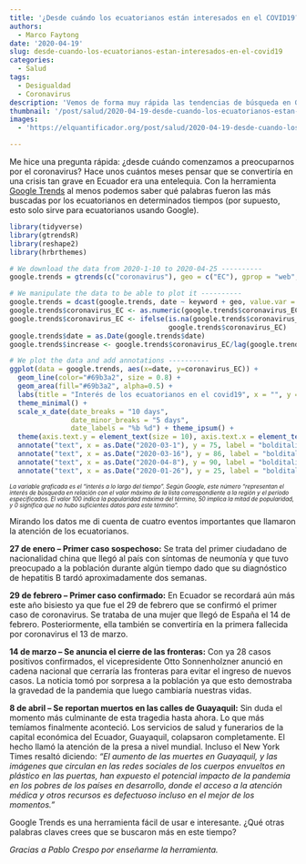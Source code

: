 ```yaml
---
title: '¿Desde cuándo los ecuatorianos están interesados en el COVID19? '
authors:
  - Marco Faytong 
date: '2020-04-19'
slug: desde-cuando-los-ecuatorianos-estan-interesados-en-el-covid19
categories:
  - Salud
tags:
  - Desigualdad
  - Coronavirus
description: 'Vemos de forma muy rápida las tendencias de búsqueda en Google relacionadas a temas de coronavirus. En nuestra búsqueda exploramos las siguientes palabras claves: coronavirus, coronavirus síntomas, y coronavirus muerte También te enseñamos a usar la herramienta para hacer tus propias búsquedas.'
thumbnail: '/post/salud/2020-04-19-desde-cuando-los-ecuatorianos-estan-interesados-en-el-covid19-2.jpg'
images: 
  - 'https://elquantificador.org/post/salud/2020-04-19-desde-cuando-los-ecuatorianos-estan-interesados-en-el-covid19-2.jpg'

---
```

Me hice una pregunta rápida: ¿desde cuándo comenzamos a preocuparnos por el coronavirus? Hace unos cuántos meses pensar que se convertiría en una crisis tan grave en Ecuador era una entelequia. Con la herramienta [Google Trends](https://trends.google.com/trends/?geo=EC) al menos podemos saber qué palabras fueron las más buscadas por los ecuatorianos en determinados tiempos (por supuesto, esto solo sirve para ecuatorianos usando Google).

```r
library(tidyverse)
library(gtrendsR)
library(reshape2)
library(hrbrthemes)

# We download the data from 2020-1-10 to 2020-04-25 ----------
google.trends = gtrends(c("coronavirus"), geo = c("EC"), gprop = "web", time = "2020-1-10 2020-04-25")[[1]]

# We manipulate the data to be able to plot it ----------
google.trends = dcast(google.trends, date ~ keyword + geo, value.var = "hits")
google.trends$coronavirus_EC <- as.numeric(google.trends$coronavirus_EC)
google.trends$coronavirus_EC <- ifelse(is.na(google.trends$coronavirus_EC), 0, 
                                       google.trends$coronavirus_EC)
google.trends$date = as.Date(google.trends$date)
google.trends$increase <- google.trends$coronavirus_EC/lag(google.trends$coronavirus_EC) - 1
```

```r
# We plot the data and add annotations ----------
ggplot(data = google.trends, aes(x=date, y=coronavirus_EC)) + 
  geom_line(color="#69b3a2", size = 0.8) + 
  geom_area(fill="#69b3a2", alpha=0.5) +
  labs(title = "Interés de los ecuatorianos en el covid19", x = "", y = "Interés a lo largo del tiempo") +
  theme_minimal() +
  scale_x_date(date_breaks = "10 days", 
               date_minor_breaks = "5 days",
               date_labels = "%b %d") + theme_ipsum() +
  theme(axis.text.y = element_text(size = 10), axis.text.x = element_text(angle = 35, hjust = 1, size = 10)) +
  annotate("text", x = as.Date("2020-03-1"), y = 75, label = "bolditalic('Primer caso \n confirmado')", parse = TRUE, size = 2.8, hjust = 0) +
  annotate("text", x = as.Date("2020-03-16"), y = 86, label = "bolditalic('Se anuncia el cierre \n de fronteras')", parse = TRUE, size = 2.8, hjust = 0) +
  annotate("text", x = as.Date("2020-04-8"), y = 90, label = "bolditalic('Se reportan muertos \n en las calles de \n Guayaquil')", parse = TRUE, size = 2.8, hjust = 0) +
  annotate("text", x = as.Date("2020-01-26"), y = 25, label = "bolditalic('Primer caso \n sospechoso')", parse = TRUE, size = 2.8, hjust = 0)

```
<p style="line-height:80%"><font size="1"><i>La variable graficada es el "interés a lo largo del tiempo".  Según Google, este número "representan el interés de búsqueda en relación con el valor máximo de la lista correspondiente a la región y el período especificados. El valor 100 indica la popularidad máxima del término, 50 implica la mitad de popularidad, y 0 significa que no hubo suficientes datos para este término".</i></font></p>

Mirando los datos me di cuenta de cuatro eventos importantes que llamaron la atención de los ecuatorianos.

**27 de enero – Primer caso sospechoso:** Se trata del primer ciudadano de nacionalidad china que llegó al país con síntomas de neumonía y que tuvo preocupado a la población durante algún tiempo dado que su diagnóstico de hepatitis B tardó aproximadamente dos semanas.

**29 de febrero – Primer caso confirmado:** En Ecuador se recordará aún más este año bisiesto ya que fue el 29 de febrero que se confirmó el primer caso de coronavirus. Se trataba de una mujer que llegó de España el 14 de febrero. Posteriormente, ella también se convertiría en la primera fallecida por coronavirus el 13 de marzo.

**14 de marzo – Se anuncia el cierre de las fronteras:** Con ya 28 casos positivos confirmados, el vicepresidente Otto Sonnenholzner anunció en cadena nacional que cerraría las fronteras para evitar el ingreso de nuevos casos. La noticia tomó por sorpresa a la población ya que esto demostraba la gravedad de la pandemia que luego cambiaría nuestras vidas.

**8 de abril – Se reportan muertos en las calles de Guayaquil:** Sin duda el momento más culminante de esta tragedia hasta ahora. Lo que más temíamos finalmente aconteció. Los servicios de salud y funerarios de la capital económica del Ecuador, Guayaquil, colapsaron completamente. El hecho llamó la atención de la presa a nivel mundial. Incluso el New York Times resaltó diciendo: *“El aumento de las muertes en Guayaquil, y las imágenes que circulan en las redes sociales de los cuerpos envueltos en plástico en las puertas, han expuesto el potencial impacto de la pandemia en los pobres de los países en desarrollo, donde el acceso a la atención médica y otros recursos es defectuoso incluso en el mejor de los momentos.”*

Google Trends es una herramienta fácil de usar e interesante. ¿Qué otras palabras claves crees que se buscaron más en este tiempo?

*Gracias a Pablo Crespo por enseñarme la herramienta.*